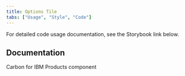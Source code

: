 ```yaml
---
title: Options Tile
tabs: ["Usage", "Style", "Code"]
---
```


<PageDescription className="code-description">

For detailed code usage documentation, see the Storybook link below.

</PageDescription>

## Documentation

Carbon for IBM Products component

<Row className="resource-card-group">
  <Column colLg={4} colMd={4} noGutterSm>
    <ResourceCard
      subTitle="Options Tile - Storybook"
      href="https://carbon-for-ibm-products.netlify.app/?path=/story/ibm-products-components-options-tile-optionstile--options-tile"
      target="_blank"
      actionIcon="arrowRight"
    />
  </Column>
</Row>
